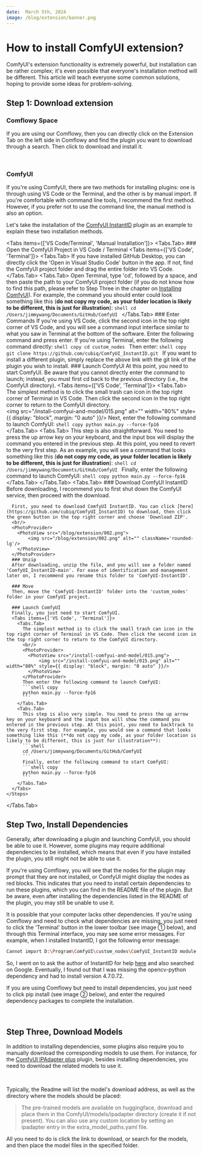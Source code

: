 ```yaml
---
date:  March 5th, 2024
image: /blog/extension/banner.png
---
```


# How to install ComfyUI extension?


ComfyUI's extension functionality is extremely powerful, but installation can be rather complex; it's even possible that everyone's installation method will be different. This article will teach everyone some common solutions, hoping to provide some ideas for problem-solving.

## Step 1: Download extension

### Comflowy Space

If you are using our Comflowy, then you can directly click on the Extension Tab on the left side in Comflowy and find the plugin you want to download through a search.
Then click to download and install it.

<br/>

<PhotoProvider>
  <PhotoView src="/blog/extension/001.png">
      <img src="/blog/extension/001.png" alt="" className='rounded-lg'/>
  </PhotoView>
</PhotoProvider>

### ComfyUI

If you're using ComfyUI, there are two methods for installing plugins: one is through using VS Code or the Terminal, and the other is by manual import. If you're comfortable with command line tools, I recommend the first method. However, if you prefer not to use the command line, the manual method is also an option.

Let's take the installation of the [ComfyUI InstantID](https://github.com/cubiq/ComfyUI_InstantID) plugin as an example to explain these two installation methods.

<Tabs items={['VS Code/Terminal', 'Manual Installation']}>
  <Tabs.Tab>
    <Steps>
      ### Open the ComfyUI Project in VS Code / Terminal
      <Tabs items={['VS Code', 'Terminal']}>
        <Tabs.Tab>
          If you have installed GitHub Desktop, you can directly click the 'Open in Visual Studio Code' button in the app. If not, find the ComfyUI project folder and drag the entire folder into VS Code.
        </Tabs.Tab>
        <Tabs.Tab>
          Open Terminal, type 'cd', followed by a space, and then paste the path to your ComfyUI project folder (if you do not know how to find this path, please refer to Step Three in the chapter on [Installing ComfyUI](../install.mdx)). For example, the command you should enter could look something like this (**do not copy my code, as your folder location is likely to be different, this is just for illustration**):
        ```shell
        cd /Users/jimmywang/Documents/GitHub/ComfyUI
        ```
        </Tabs.Tab>
      </Tabs>
      ### Enter Commands
      If you're using VS Code, click the second icon in the top right corner of VS Code, and you will see a command input interface similar to what you saw in Terminal at the bottom of the software. Enter the following command and press enter. If you're using Terminal, enter the following command directly:
      ```shell copy
      cd custom_nodes
      ```
      Then enter:
      ```shell copy
      git clone https://github.com/cubiq/ComfyUI_InstantID.git
      ```
      <Callout type="info">
        If you want to install a different plugin, simply replace the above link with the git link of the plugin you wish to install.
      </Callout>
      ### Launch ComfyUI
      At this point, you need to start ComfyUI. Be aware that you cannot directly enter the command to launch; instead, you must first cd back to the previous directory (i.e., the ComfyUI directory).
      <Tabs items={['VS Code', 'Terminal']}>
        <Tabs.Tab>
          The simplest method is to click the small trash can icon in the top right corner of Terminal in VS Code. Then click the second icon in the top right corner to return to the ComfyUI directory.
          <br/>
          <PhotoProvider>
            <PhotoView src="/install-comfyui-and-model/015.png">
                <img src="/install-comfyui-and-model/015.png" alt="" width="80%" style={{ display: "block", margin: "0 auto" }}/>
            </PhotoView>
          </PhotoProvider>
          Next, enter the following command to launch ComfyUI:
          ```shell copy
          python main.py --force-fp16 
          ```
        </Tabs.Tab>
        <Tabs.Tab>
          This step is also straightforward. You need to press the up arrow key on your keyboard, and the input box will display the command you entered in the previous step. At this point, you need to revert to the very first step. As an example, you will see a command that looks something like this (**do not copy my code, as your folder location is likely to be different, this is just for illustration**):
          ```shell
          cd /Users/jimmywang/Documents/GitHub/ComfyUI
          ```
          Finally, enter the following command to launch ComfyUI:
          ```shell copy
          python main.py --force-fp16 
          ```
        </Tabs.Tab>
      </Tabs>
    </Steps>
  </Tabs.Tab>
  <Tabs.Tab>
    <Steps>
      ### Download ComfyUI InstantID
      Before downloading, I recommend you to first shut down the ComfyUI service, then proceed with the download.

      First, you need to download ComfyUI InstantID. You can click [here](https://github.com/cubiq/ComfyUI_InstantID) to download, then click the green button in the top right corner and choose 'Download ZIP'.
      <br/>
      <PhotoProvider>
        <PhotoView src="/blog/extension/002.png">
            <img src="/blog/extension/002.png" alt="" className='rounded-lg'/>
        </PhotoView>
      </PhotoProvider>
      ### Unzip
      After downloading, unzip the file, and you will see a folder named 'ComfyUI_InstantID-main'. For ease of identification and management later on, I recommend you rename this folder to 'ComfyUI-InstantID'.

      ### Move
      Then, move the 'ComfyUI-InstantID' folder into the 'custom_nodes' folder in your ComfyUI project.
      
      ### Launch ComfyUI
      Finally, you just need to start ComfyUI.
      <Tabs items={['VS Code', 'Terminal']}>
        <Tabs.Tab>
          The simplest method is to click the small trash can icon in the top right corner of Terminal in VS Code. Then click the second icon in the top right corner to return to the ComfyUI directory.
          <br/>
          <PhotoProvider>
            <PhotoView src="/install-comfyui-and-model/015.png">
                <img src="/install-comfyui-and-model/015.png" alt="" width="80%" style={{ display: "block", margin: "0 auto" }}/>
            </PhotoView>
          </PhotoProvider>
          Then enter the following command to launch ComfyUI:
          ```shell copy
          python main.py --force-fp16 
          ```
        </Tabs.Tab>
        <Tabs.Tab>
          This step is also very simple. You need to press the up arrow key on your keyboard and the input box will show the command you entered in the previous step. At this point, you need to backtrack to the very first step. For example, you would see a command that looks something like this (**do not copy my code, as your folder location is likely to be different, this is just for illustration**):
          ```shell
          cd /Users/jimmywang/Documents/GitHub/ComfyUI
          ```
          Finally, enter the following command to start ComfyUI:
          ```shell copy
          python main.py --force-fp16 
          ```
        </Tabs.Tab>
      </Tabs>
    </Steps>
  </Tabs.Tab>
</Tabs>

## Step Two, Install Dependencies

Generally, after downloading a plugin and launching ComfyUI, you should be able to use it. However, some plugins may require additional dependencies to be installed, which means that even if you have installed the plugin, you still might not be able to use it.

If you're using Comflowy, you will see that the nodes for the plugin may prompt that they are not installed, or ComfyUI might display the nodes as red blocks. This indicates that you need to install certain dependencies to run these plugins, which you can find in the README file of the plugin. But be aware, even after installing the dependencies listed in the README of the plugin, you may still be unable to use it.

It is possible that your computer lacks other dependencies. If you're using Comflowy and need to check what dependencies are missing, you just need to click the 'Terminal' button in the lower toolbar (see image ① below), and through this Terminal interface, you may see some error messages. For example, when I installed InstantID, I got the following error message:

```bash
Cannot import D:\Program\ComfyUI\custom_nodes\ComfyUI_InstantID module for custom nodes: module 'cv2.gapi.wip.draw' has no attribute 'Text'
```

So, I went on to ask the author of InstantID for help [here](https://github.com/cubiq/ComfyUI_InstantID/issues/42) and also searched on Google. Eventually, I found out that I was missing the opencv-python dependency and had to install version 4.7.0.72.

If you are using Comflowy but need to install dependencies, you just need to click pip install (see image ② below), and enter the required dependency packages to complete the installation.

<br/>
<PhotoProvider>
  <PhotoView src="/blog/extension/004.png">
      <img src="/blog/extension/004.png" alt="" className='rounded-lg'/>
  </PhotoView>
</PhotoProvider>

## Step Three, Download Models

In addition to installing dependencies, some plugins also require you to manually download the corresponding models to use them. For instance, for the [ComfyUI IPAdapter plus](https://github.com/cubiq/ComfyUI_IPAdapter_plus) plugin, besides installing dependencies, you need to download the related models to use it.

<br/>
<PhotoProvider>
  <PhotoView src="/blog/extension/005.png">
      <img src="/blog/extension/005.png" alt="" className='rounded-lg'/>
  </PhotoView>
</PhotoProvider>

Typically, the Readme will list the model's download address, as well as the directory where the models should be placed:

> The pre-trained models are available on huggingface, download and place them in the ComfyUI/models/ipadapter directory (create it if not present). You can also use any custom location by setting an ipadapter entry in the extra_model_paths.yaml file.

All you need to do is click the link to download, or search for the models, and then place the model files in the specified folder.